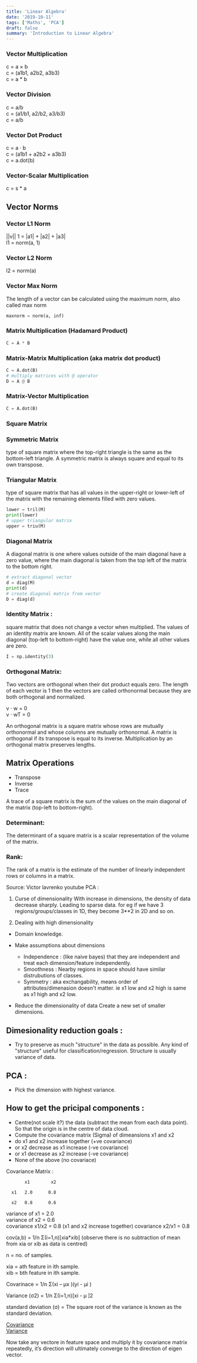 ```yaml
---
title: 'Linear Algebra'
date: '2019-10-11'
tags: ['Maths', 'PCA']
draft: false
summary: 'Introduction to Linear Algebra'
---
```


### Vector Multiplication

c = a × b  
c = (a1b1, a2b2, a3b3)  
c = a \* b

### Vector Division

c = a/b  
c = (a1/b1, a2/b2, a3/b3)  
c = a/b

### Vector Dot Product

c = a · b  
c = (a1b1 + a2b2 + a3b3)  
c = a.dot(b)

### Vector-Scalar Multiplication

c = s \* a

## Vector Norms

### Vector L1 Norm

||v|| 1 = |a1| + |a2| + |a3|  
l1 = norm(a, 1)

### Vector L2 Norm

l2 = norm(a)

### Vector Max Norm

The length of a vector can be calculated using the maximum norm, also called max norm

```python
maxnorm = norm(a, inf)
```

### Matrix Multiplication (Hadamard Product)

```python
C = A * B
```

### Matrix-Matrix Multiplication (aka matrix dot product)

```python
C = A.dot(B)
# multiply matrices with @ operator
D = A @ B
```

### Matrix-Vector Multiplication

```python
C = A.dot(B)
```

### Square Matrix

### Symmetric Matrix

type of square matrix where the top-right triangle is the same as the
bottom-left triangle. A symmetric matrix is always square and equal to its own transpose.

### Triangular Matrix

type of square matrix that has all values in the upper-right or lower-left
of the matrix with the remaining elements filled with zero values.

```python
lower = tril(M)
print(lower)
# upper triangular matrix
upper = triu(M)
```

### Diagonal Matrix

A diagonal matrix is one where values outside of the main diagonal have a zero value, where the
main diagonal is taken from the top left of the matrix to the bottom right.

```python
# extract diagonal vector
d = diag(M)
print(d)
# create diagonal matrix from vector
D = diag(d)
```

### Identity Matrix :

square matrix that does not change a vector when multiplied. The
values of an identity matrix are known. All of the scalar values along the main diagonal (top-left
to bottom-right) have the value one, while all other values are zero.

```python
I = np.identity(3)
```

### Orthogonal Matrix:

Two vectors are orthogonal when their dot product equals zero. The length of each vector is 1
then the vectors are called orthonormal because they are both orthogonal and normalized.

v · w = 0  
v · wT = 0

An orthogonal matrix is a square matrix whose rows are mutually orthonormal and
whose columns are mutually orthonormal. A matrix is orthogonal if its transpose is equal to its inverse.
Multiplication by an orthogonal matrix preserves lengths.

## Matrix Operations

- Transpose
- Inverse
- Trace

A trace of a square matrix is the sum of the values on the main diagonal of the matrix (top-left
to bottom-right).

### Determinant:

The determinant of a square matrix is a scalar representation of the volume of the matrix.

### Rank:

The rank of a matrix is the estimate of the number of linearly independent rows or columns in
a matrix.

Source: Victor lavrenko youtube PCA :

1. Curse of dimensionality
   With increase in dimensions, the density of data decrease sharply. Leading to sparse data.
   for eg if we have 3 regions/groups/classes in 1D, they become 3\*\*2 in 2D and so on.

2. Dealing with high dimensionality

- Domain knowledge.

- Make assumptions about dimensions

  - Independence : (like naive bayes) that they are independent
    and treat each dimension/feature independently.
  - Smoothness : Nearby regions in space should have similar distrubutions of classes.
  - Symmetry : aka exchangability, means order of attributes/dimenasion doesn't matter.
    ie x1 low and x2 high is same as x1 high and x2 low.

- Reduce the dimensionality of data
  Create a new set of smaller dimensions.

## Dimesionality reduction goals :

- Try to preserve as much "structure" in the data as possible. Any kind of "structure"
  useful for classification/regression. Structure is usually variance of data.

## PCA :

- Pick the dimension with highest variance.

## How to get the pricipal components :

- Centre(not scale it?) the data (subtract the mean from each data point).
  So that the origin is in the centre of data cloud.
- Compute the covariance matrix (Sigma) of dimeansions x1 and x2
- do x1 and x2 increase together (+ve covariance)
- or x2 decrease as x1 increase (-ve covariance)
- or x1 decrease as x2 increase (-ve covariance)
- None of the above (no covariace)

Covariance Matrix :

           x1        x2

      x1   2.0      0.8

      x2   0.8      0.6

variance of x1 = 2.0  
variance of x2 = 0.6  
covariance x1/x2 = 0.8 (x1 and x2 increase together)
covariance x2/x1 = 0.8

cov(a,b) = 1/n Σ(i=1,n)[xia*xib] (observe there is no subtraction of mean from xia or xib as data is centred)

n = no. of samples.

xia = ath feature in ith sample.  
xib = bth feature in ith sample.

Covarinace = 1/n Σ(xi – µx )(yi - µi )

Variance (σ2) = 1/n Σ(i=1,n)[xi - µ ]2

standard deviation (σ) = The square root of the variance is known as the standard deviation.

[Covariance](http://mathworld.wolfram.com/Covariance.html)  
[Variance](http://mathworld.wolfram.com/Variance.html)

Now take any vectore in feature space and multiply it by covariance matrix repeatedly, it’s direction will ultimately converge to the direction of eigen vector.
